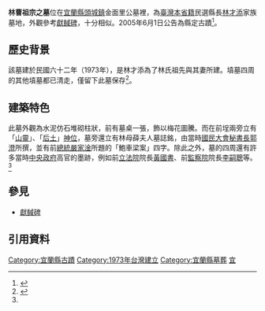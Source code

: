 {{tw monument
|name=林曹祖宗之墓
|formername=
|image= 
|imagename=
|othername=
|formalname=
|level= 縣定古蹟
|class= 墓葬
|time= {{flagicon|Taiwan}} 民國六十二年（1973年）
|material= 混凝土、石
|location={{TWN}}[[宜蘭縣|宜蘭縣]][[頭城鎮|頭城鎮]]青雲路3段700巷32號旁
|open= 
|cost= 
|website=
}}
'''林曹祖宗之墓'''位在[[宜蘭縣|宜蘭縣]][[頭城鎮|頭城鎮]]金面里公墓裡，為[[臺灣|臺灣]][[本省人|本省籍]]民選縣長[[林才添|林才添]]家族墓地，外觀參考[[獻馘碑|獻馘碑]]，十分相似。2005年6月1日公告為縣定古蹟<ref>{{Cite web|url=https://nchdb.boch.gov.tw/assets/advanceSearch/monument/20050601000001|title=頭城鎮林曹祖宗之墓|accessdate=|work=文化部文化資產局|publisher=|datedate=|archive-date=2019-06-11|archive-url=https://web.archive.org/web/20190611173024/https://nchdb.boch.gov.tw/assets/advanceSearch/monument/20050601000001|dead-url=no}}</ref>。

==歷史背景==
該墓建於民國六十二年（1973年），是林才添為了林氏祖先與其妻所建。墳墓四周的其他墳墓都已清走，僅留下此墓保存<ref name="陳">{{cite book|author=陳仕賢 |title=《台灣的古墓》 |publisher=遠足文化 |location=臺北縣新店市 |isbn=978-986-6731-01-3 |pages=42、43頁 |date=2007年10月}}</ref>。

==建築特色==
此墓外觀為水泥仿石堆砌柱狀，前有墓桌一張，飾以梅花圖騰。而在前埕兩旁立有「[[山靈|山靈]]」、「[[后土|后土]]」[[神位|神位]]，墓旁還立有林母薛夫人墓誌銘，由當時[[國民大會|國民大會]][[秘書長|秘書長]][[郭澄_(山西)|郭澄]]所撰，並有前[[總統|總統]][[嚴家淦|嚴家淦]]所題的「鮑車梁案」四字。除此之外，墓的四周還有許多當時[[中央政府|中央政府]]高官的墨跡，例如前[[立法院|立法院]]院長[[黃國書_(中國國民黨)|黃國書]]、前[[監察院|監察院]]院長[[李嗣聰|李嗣聰]]等。<ref name="陳"/>

==參見==
*[[獻馘碑|獻馘碑]]

==引用資料==
<small><references/></small>
{{Taiwanese building-stub}}
{{宜蘭縣文化資產}}
{{宜蘭縣古蹟}}
[[Category:宜蘭縣古蹟|Category:宜蘭縣古蹟]]
[[Category:1973年台灣建立|Category:1973年台灣建立]]
[[Category:宜蘭縣墓葬|Category:宜蘭縣墓葬]]
[[Category:臺灣戰後時期的有形文化資產|宜]]
